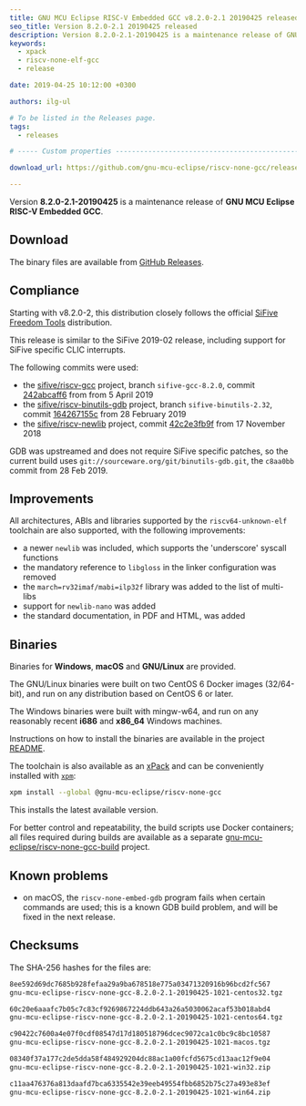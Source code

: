 ```yaml
---
title: GNU MCU Eclipse RISC-V Embedded GCC v8.2.0-2.1 20190425 released
seo_title: Version 8.2.0-2.1 20190425 released
description: Version 8.2.0-2.1-20190425 is a maintenance release of GNU MCU Eclipse RISC-V Embedded GCC.
keywords:
  - xpack
  - riscv-none-elf-gcc
  - release

date: 2019-04-25 10:12:00 +0300

authors: ilg-ul

# To be listed in the Releases page.
tags:
  - releases

# ----- Custom properties -----------------------------------------------------

download_url: https://github.com/gnu-mcu-eclipse/riscv-none-gcc/releases/tag/v8.2.0-2.1-20190425/

---
```



Version **8.2.0-2.1-20190425** is a maintenance release of **GNU MCU Eclipse RISC-V Embedded GCC**.

<!-- truncate -->

<PageMetadata title={frontMatter.seo_title} />

## Download

The binary files are available from <a href={frontMatter.download_url}>GitHub Releases</a>.

## Compliance

Starting with v8.2.0-2, this distribution closely follows the official
[SiFive](https://www.sifive.com)
[Freedom Tools](https://github.com/sifive/freedom-tools) distribution.

This release is similar to the SiFive 2019-02 release, including support for
SiFive specific CLIC interrupts.

The following commits were used:

- the [sifive/riscv-gcc](https://github.com/sifive/riscv-gcc) project,
branch `sifive-gcc-8.2.0`, commit
[242abcaff6](https://github.com/sifive/riscv-gcc/tree/242abcaff697d0a1ea12dccc975465e1bfeb8331)
from from 5 April 2019
- the [sifive/riscv-binutils-gdb](https://github.com/sifive/riscv-binutils-gdb)
project, branch `sifive-binutils-2.32`, commit
[164267155c](https://github.com/sifive/riscv-binutils-gdb/tree/164267155c96f91472a539ca78ac919993bc5b4e)
from 28 February 2019
- the [sifive/riscv-newlib](https://github.com/sifive/riscv-newlib) project,
commit [42c2e3fb9f](https://github.com/sifive/riscv-newlib/tree/42c2e3fb9f557d59b76d1a64bb6fb32707ff4530)
from 17 November 2018

GDB was upstreamed and does not require SiFive specific patches,
so the current build uses
`git://sourceware.org/git/binutils-gdb.git`, the `c8aa0bb` commit from
28 Feb 2019.

## Improvements

All architectures, ABIs and libraries supported by the `riscv64-unknown-elf`
toolchain are also supported, with the following improvements:

* a newer `newlib` was included, which supports the 'underscore' syscall functions
* the mandatory reference to `libgloss` in the linker configuration was removed
* the `march=rv32imaf/mabi=ilp32f` library was added to the list of multi-libs
* support for `newlib-nano` was added
* the standard documentation, in PDF and HTML, was added

## Binaries

Binaries for **Windows**, **macOS** and **GNU/Linux** are provided.

The GNU/Linux binaries were built on two CentOS 6 Docker images (32/64-bit),
and run on any distribution based on CentOS 6 or later.

The Windows binaries were built with mingw-w64, and run on any reasonably
recent **i686** and **x86_64** Windows machines.

Instructions on how to install the binaries are available in the project [README](https://github.com/xpack-dev-tools/riscv-none-embed-gcc-xpack).

The toolchain is also available as an
[xPack](https://www.npmjs.com/package/@gnu-mcu-eclipse/riscv-none-gcc)
and can be conveniently installed with
[`xpm`](https://www.npmjs.com/package/xpm):

```sh
xpm install --global @gnu-mcu-eclipse/riscv-none-gcc
```

This installs the latest available version.

For better control and repeatability, the build scripts use Docker
containers; all files required during builds are available as a separate
[gnu-mcu-eclipse/riscv-none-gcc-build](https://github.com/gnu-mcu-eclipse/riscv-none-gcc-build)
project.

## Known problems

* on macOS, the `riscv-none-embed-gdb` program fails when certain
  commands are used; this is a known GDB build problem, and will
  be fixed in the next release.

## Checksums

The SHA-256 hashes for the files are:

```txt
8ee592d69dc7685b928fefaa29a9ba678518e775a03471320916b96bcd2fc567
gnu-mcu-eclipse-riscv-none-gcc-8.2.0-2.1-20190425-1021-centos32.tgz

60c20e6aaafc7b05c7c83cf9269867224ddb643a26a5030062acaf53b018abd4
gnu-mcu-eclipse-riscv-none-gcc-8.2.0-2.1-20190425-1021-centos64.tgz

c90422c7600a4e07f0cdf08547d17d180518796dcec9072ca1c0bc9c8bc10587
gnu-mcu-eclipse-riscv-none-gcc-8.2.0-2.1-20190425-1021-macos.tgz

08340f37a177c2de5dda58f484929204dc88ac1a00fcfd5675cd13aac12f9e04
gnu-mcu-eclipse-riscv-none-gcc-8.2.0-2.1-20190425-1021-win32.zip

c11aa476376a813daafd7bca6335542e39eeb49554fbb6852b75c27a493e83ef
gnu-mcu-eclipse-riscv-none-gcc-8.2.0-2.1-20190425-1021-win64.zip
```
